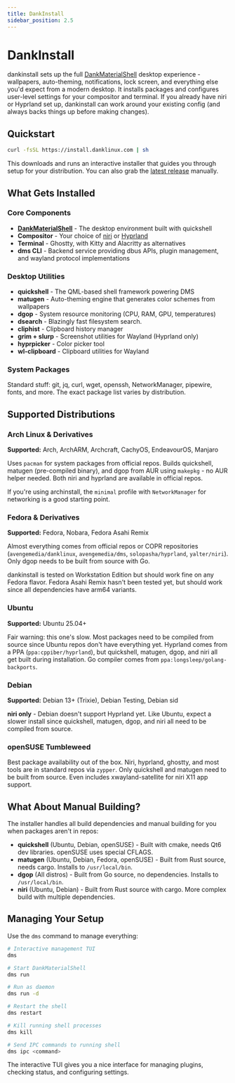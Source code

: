 ```yaml
---
title: DankInstall
sidebar_position: 2.5
---
```


# DankInstall

dankinstall sets up the full [DankMaterialShell](./dankmaterialshell/overview.mdx) desktop experience - wallpapers, auto-theming, notifications, lock screen, and everything else you'd expect from a modern desktop. It installs packages and configures user-level settings for your compositor and terminal. If you already have niri or Hyprland set up, dankinstall can work around your existing config (and always backs things up before making changes).

## Quickstart

```bash
curl -fsSL https://install.danklinux.com | sh
```

This downloads and runs an interactive installer that guides you through setup for your distribution. You can also grab the [latest release](https://github.com/AvengeMedia/danklinux/releases) manually.

## What Gets Installed

### Core Components
- **[DankMaterialShell](./dankmaterialshell/overview.mdx)** - The desktop environment built with quickshell
- **Compositor** - Your choice of [niri](https://github.com/YaLTeR/niri) or [Hyprland](https://hypr.land)
- **Terminal** - Ghostty, with Kitty and Alacritty as alternatives
- **dms CLI** - Backend service providing dbus APIs, plugin management, and wayland protocol implementations

### Desktop Utilities
- **quickshell** - The QML-based shell framework powering DMS
- **matugen** - Auto-theming engine that generates color schemes from wallpapers
- **dgop** - System resource monitoring (CPU, RAM, GPU, temperatures)
- **dsearch** - Blazingly fast filesystem search.
- **cliphist** - Clipboard history manager
- **grim + slurp** - Screenshot utilities for Wayland (Hyprland only)
- **hyprpicker** - Color picker tool
- **wl-clipboard** - Clipboard utilities for Wayland

### System Packages
Standard stuff: git, jq, curl, wget, openssh, NetworkManager, pipewire, fonts, and more. The exact package list varies by distribution.

## Supported Distributions

### Arch Linux & Derivatives

**Supported:** Arch, ArchARM, Archcraft, CachyOS, EndeavourOS, Manjaro

Uses `pacman` for system packages from official repos. Builds quickshell, matugen (pre-compiled binary), and dgop from AUR using `makepkg` - no AUR helper needed. Both niri and hyprland are available in official repos.

If you're using archinstall, the `minimal` profile with `NetworkManager` for networking is a good starting point.

### Fedora & Derivatives

**Supported:** Fedora, Nobara, Fedora Asahi Remix

Almost everything comes from official repos or COPR repositories (`avengemedia/danklinux`, `avengemedia/dms`, `solopasha/hyprland`, `yalter/niri`). Only dgop needs to be built from source with Go.

dankinstall is tested on Workstation Edition but should work fine on any Fedora flavor. Fedora Asahi Remix hasn't been tested yet, but should work since all dependencies have arm64 variants.

### Ubuntu

**Supported:** Ubuntu 25.04+

Fair warning: this one's slow. Most packages need to be compiled from source since Ubuntu repos don't have everything yet. Hyprland comes from a PPA (`ppa:cppiber/hyprland`), but quickshell, matugen, dgop, and niri all get built during installation. Go compiler comes from `ppa:longsleep/golang-backports`.

### Debian

**Supported:** Debian 13+ (Trixie), Debian Testing, Debian sid

**niri only** - Debian doesn't support Hyprland yet. Like Ubuntu, expect a slower install since quickshell, matugen, dgop, and niri all need to be compiled from source.

### openSUSE Tumbleweed

Best package availability out of the box. Niri, hyprland, ghostty, and most tools are in standard repos via `zypper`. Only quickshell and matugen need to be built from source. Even includes xwayland-satellite for niri X11 app support.

## What About Manual Building?

The installer handles all build dependencies and manual building for you when packages aren't in repos:

- **quickshell** (Ubuntu, Debian, openSUSE) - Built with cmake, needs Qt6 dev libraries. openSUSE uses special CFLAGS.
- **matugen** (Ubuntu, Debian, Fedora, openSUSE) - Built from Rust source, needs cargo. Installs to `/usr/local/bin`.
- **dgop** (All distros) - Built from Go source, no dependencies. Installs to `/usr/local/bin`.
- **niri** (Ubuntu, Debian) - Built from Rust source with cargo. More complex build with multiple dependencies.

## Managing Your Setup

Use the `dms` command to manage everything:

```bash
# Interactive management TUI
dms

# Start DankMaterialShell
dms run

# Run as daemon
dms run -d

# Restart the shell
dms restart

# Kill running shell processes
dms kill

# Send IPC commands to running shell
dms ipc <command>
```

The interactive TUI gives you a nice interface for managing plugins, checking status, and configuring settings.
